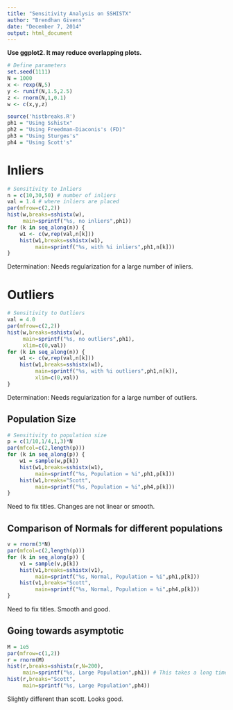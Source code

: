 ```yaml
---
title: "Sensitivity Analysis on SSHISTX"
author: "Brendhan Givens"
date: "December 7, 2014"
output: html_document
---
```


**Use ggplot2.  It may reduce overlapping plots.**

```r
# Define parameters
set.seed(1111)
N = 1000
x <- rexp(N,5)
y <- runif(N,1.5,2.5)
z <- rnorm(N,1,0.1)
w <- c(x,y,z)
```

```r
source('histbreaks.R')
ph1 = "Using Sshistx"
ph2 = "Using Freedman-Diaconis's (FD)"
ph3 = "Using Sturges's"
ph4 = "Using Scott's"
```

# Inliers

```r
# Sensitivity to Inliers
n = c(10,30,50) # number of inliers
val = 1.4 # where inliers are placed
par(mfrow=c(2,2))
hist(w,breaks=sshistx(w),
     main=sprintf("%s, no inliers",ph1))
for (k in seq_along(n)) {
    w1 <- c(w,rep(val,n[k]))
    hist(w1,breaks=sshistx(w1),
         main=sprintf("%s, with %i inliers",ph1,n[k]))
}
```

Determination:  Needs regularization for a large number of inliers.

# Outliers

```r
# Sensitivity to Outliers
val = 4.0
par(mfrow=c(2,2))
hist(w,breaks=sshistx(w),
     main=sprintf("%s, no outliers",ph1),
     xlim=c(0,val))
for (k in seq_along(n)) {
    w1 <- c(w,rep(val,n[k]))
    hist(w1,breaks=sshistx(w1),
         main=sprintf("%s, with %i outliers",ph1,n[k]),
         xlim=c(0,val))
}

```

Determination:  Needs regularization for a large number of outliers.

## Population Size

```r
# Sensitivity to population size
p = c(1/10,1/4,1,3)*N
par(mfcol=c(2,length(p)))
for (k in seq_along(p)) {
    w1 = sample(w,p[k])
    hist(w1,breaks=sshistx(w1),
         main=sprintf("%s, Population = %i",ph1,p[k]))
    hist(w1,breaks="Scott",
         main=sprintf("%s, Population = %i",ph4,p[k]))
}
```

Need to fix titles.
Changes are not linear or smooth.

## Comparison of Normals for different populations

```r
v = rnorm(3*N)
par(mfcol=c(2,length(p)))
for (k in seq_along(p)) {
    v1 = sample(v,p[k])
    hist(v1,breaks=sshistx(v1),
         main=sprintf("%s, Normal, Population = %i",ph1,p[k]))
    hist(v1,breaks="Scott",
         main=sprintf("%s, Normal, Population = %i",ph4,p[k]))
}
```

Need to fix titles.
Smooth and good.

## Going towards asymptotic

```r
M = 1e5
par(mfrow=c(1,2))
r = rnorm(M)
hist(r,breaks=sshistx(r,N=200),
     main=sprintf("%s, Large Population",ph1)) # This takes a long time
hist(r,breaks="Scott",
     main=sprintf("%s, Large Population",ph4))
```

Slightly different than scott.  Looks good.
